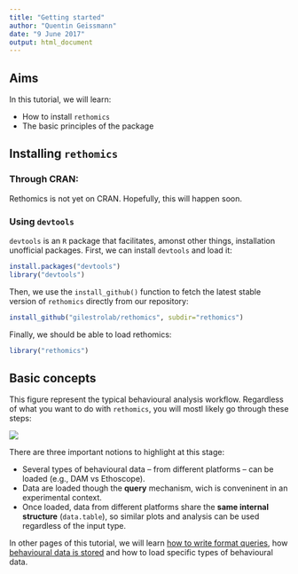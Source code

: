 ```yaml
---
title: "Getting started"
author: "Quentin Geissmann"
date: "9 June 2017"
output: html_document
---
```

  
  
Aims
----- 
  
In this tutorial, we will learn:
  
* How to install `rethomics`
* The basic principles of the package

Installing `rethomics`
----------------------------------------

### Through CRAN:

Rethomics is not yet on CRAN. Hopefully, this will happen soon.

### Using `devtools`

`devtools` is an `R` package that facilitates, amonst other things, installation unofficial packages.
First, we can install `devtools` and load it:

```r
install.packages("devtools")
library("devtools")
```

Then, we use the `install_github()` function to fetch the latest stable version of `rethomics` directly from our repository:

```r
install_github("gilestrolab/rethomics", subdir="rethomics")
```

Finally, we should be able to load rethomics:

```r
library("rethomics")
```

Basic concepts
-------------------

This figure represent the typical behavioural analysis workflow. Regardless of what you want to do with `rethomics`, you will mostl likely go through these steps:


![](./img/workflow.png)



There are three important notions to highlight at this stage:

* Several types of behavioural data -- from different platforms -- can be loaded (e.g., DAM vs Ethoscope).
* Data are loaded though the **query** mechanism, wich is conveninent in an experimental context.
* Once loaded, data from different platforms share the **same internal structure** (`data.table`), so similar plots and analysis can be used regardless of the input type.


In other pages of this tutorial, we will learn [how to write format queries](queries.html), how [behavioural data is stored](data_structure.html) and how to load specific types of behavioural data.
